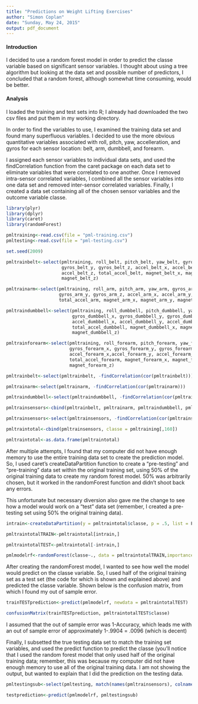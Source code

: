 ```yaml
---
title: "Predictions on Weight Lifting Exercises"
author: "Simon Coplan"
date: "Sunday, May 24, 2015"
output: pdf_document
---
```


#### Introduction

I decided to use a random forest model in order to predict the classe variable based on significant sensor variables.  I thought about using a tree algorithm but looking at the data set and possible number of predictors, I concluded that a random forest, although somewhat time consuming, would be better.

#### Analysis

I loaded the training and test sets into R; I already had downloaded the two csv files and put them in my working directory.

In order to find the variables to use, I examined the training data set and found many superfluous variables.  I decided to use the more obvious quantitative variables associated with roll, pitch, yaw, accelleration, and gyros for each sensor location: belt, arm, dumbbell, and forearm.  

I assigned each sensor variables to individual data sets, and used the findCorrelation function from the caret package on each data set to eliminate variables that were correlated to one another.  Once I removed intra-sensor correlated variables, I combined all the sensor variables into one data set and removed inter-sensor correlated variables.  Finally, I created a data set containing all of the chosen sensor variables and the outcome variable classe.

```r
library(plyr)
library(dplyr)
library(caret)
library(randomForest)

pmltraining<-read.csv(file = "pml-training.csv")
pmltesting<-read.csv(file = "pml-testing.csv")

set.seed(2009)

pmltrainbelt<-select(pmltraining, roll_belt, pitch_belt, yaw_belt, gyros_belt_x,
                     gyros_belt_y, gyros_belt_z, accel_belt_x, accel_belt_y, 
                     accel_belt_z, total_accel_belt, magnet_belt_x, magnet_belt_y,
                     magnet_belt_z)

pmltrainarm<-select(pmltraining, roll_arm, pitch_arm, yaw_arm, gyros_arm_x, 
                    gyros_arm_y, gyros_arm_z, accel_arm_x, accel_arm_y, accel_arm_z,
                    total_accel_arm, magnet_arm_x, magnet_arm_y, magnet_arm_z)

pmltraindumbbell<-select(pmltraining, roll_dumbbell, pitch_dumbbell, yaw_dumbbell,
                         gyros_dumbbell_x, gyros_dumbbell_y, gyros_dumbbell_z,
                         accel_dumbbell_x, accel_dumbbell_y, accel_dumbbell_z, 
                         total_accel_dumbbell, magnet_dumbbell_x, magnet_dumbbell_y, 
                         magnet_dumbbell_z)

pmltrainforearm<-select(pmltraining, roll_forearm, pitch_forearm, yaw_forearm, 
                        gyros_forearm_x, gyros_forearm_y, gyros_forearm_z, 
                        accel_forearm_x,accel_forearm_y, accel_forearm_z, 
                        total_accel_forearm, magnet_forearm_x, magnet_forearm_y, 
                        magnet_forearm_z)

pmltrainbelt<-select(pmltrainbelt, -findCorrelation(cor(pmltrainbelt)))

pmltrainarm<-select(pmltrainarm, -findCorrelation(cor(pmltrainarm)))

pmltraindumbbell<-select(pmltraindumbbell, -findCorrelation(cor(pmltraindumbbell)))

pmltrainsensors<-cbind(pmltrainbelt, pmltrainarm, pmltraindumbbell, pmltrainforearm)

pmltrainsensors<-select(pmltrainsensors, -findCorrelation(cor(pmltrainsensors)))

pmltraintotal<-cbind(pmltrainsensors, classe = pmltraining[,160])

pmltraintotal<-as.data.frame(pmltraintotal)
```

After multiple attempts, I found that my computer did not have enough memory to use the entire training data set to create the prediction model.  So, I used caret's createDataPartition function to create a "pre-testing" and "pre-training" data set within the original training set, using 50% of the original training data to create my random forest model.  50% was arbitrarily chosen, but it worked in the randomForest function and didn't shoot back any errors.

This unfortunate but necessary diversion also gave me the change to see how a model would work on a "test" data set (remember, I created a pre-testing set using 50% the original training data).

```r
intrain<-createDataPartition(y = pmltraintotal$classe, p = .5, list = F)

pmltraintotalTRAIN<-pmltraintotal[intrain,]

pmltraintotalTEST<-pmltraintotal[-intrain,]

pmlmodelrf<-randomForest(classe~., data = pmltraintotalTRAIN,importance = TRUE, proximity = TRUE)
```

After creating the randomForest model, I wanted to see how well the model would predict on the classe variable.  So, I used half of the original training set as a test set (the code for which is shown and explained above) and predicted the classe variable.  Shown below is the confusion matrix, from which I found my out of sample error.

``` r
trainTESTprediction<-predict(pmlmodelrf, newdata = pmltraintotalTEST)

confusionMatrix(trainTESTprediction, pmltraintotalTEST$classe)
```

I assumed that the out of sample error was 1-Accuracy, which leads me with an out of sample error of approximately 1-.9904 = .0096 (which is decent)

Finally, I subsetted the true testing data set to match the training set variables, and used the predict function to predict the classe (you'll notice that I used the random forest model that only used half of the original training data; remember, this was because my computer did not have enough memory to use all of the original training data. I am not showing the output, but wanted to explain that I did the prediction on the testing data.

``` r
pmltestingsub<-select(pmltesting, match(names(pmltrainsensors), colnames(pmltesting)))

testprediction<-predict(pmlmodelrf, pmltestingsub)
```
